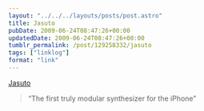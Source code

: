 ```yaml
---
layout: "../../../layouts/posts/post.astro"
title: Jasuto
pubDate: 2009-06-24T08:47:26+00:00
updatedDate: 2009-06-24T08:47:26+00:00
tumblr_permalink: /post/129258332/jasuto
tags: ["linklog"]
format: "link"
---
```


[Jasuto][1]

> &ldquo;The first truly modular synthesizer for the iPhone&rdquo;

[1]: http://www.jasuto.com/
